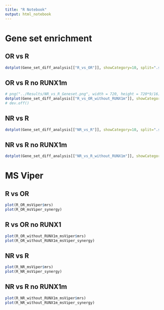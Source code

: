 ```yaml
---
title: "R Notebook"
output: html_notebook
---
```


# Gene set enrichment

## OR vs R

```r
dotplot(Gene_set_diff_analysis[["R_vs_OR"]], showCategory=10, split=".sign") + facet_grid(.~.sign)
```


## OR vs R no RUNX1m

```r
# png("../Results/NR_vs_R_Geneset.png", width = 720, height = 720*9/16)
dotplot(Gene_set_diff_analysis[["R_vs_OR_without_RUNX1m"]], showCategory=10, split=".sign") + facet_grid(.~.sign)
# dev.off()
```



## NR vs R

```r
dotplot(Gene_set_diff_analysis[["NR_vs_R"]], showCategory=10, split=".sign") + facet_grid(.~.sign)
```

## NR vs R no RUNX1m

```r
dotplot(Gene_set_diff_analysis[["NR_vs_R_without_RUNX1m"]], showCategory=10, split=".sign") + facet_grid(.~.sign)
```

# MS Viper

## R vs OR

```r
plot(R_OR_msViper$mrs)
plot(R_OR_msViper_synergy)
```

## R vs OR no RUNX1

```r
plot(R_OR_without_RUNX1m_msViper$mrs)
plot(R_OR_without_RUNX1m_msViper_synergy)
```

## NR vs R

```r
plot(R_NR_msViper$mrs)
plot(R_NR_msViper_synergy)
```

## NR vs R no RUNX1m

```r
plot(R_NR_without_RUNX1m_msViper$mrs)
plot(R_NR_without_RUNX1m_msViper_synergy)
```

